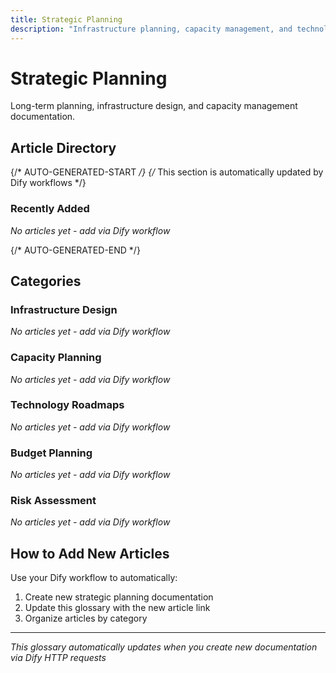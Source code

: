 ```yaml
---
title: Strategic Planning
description: "Infrastructure planning, capacity management, and technology roadmaps"
---
```


# Strategic Planning

Long-term planning, infrastructure design, and capacity management documentation.

## Article Directory

{/* AUTO-GENERATED-START */}
{/* This section is automatically updated by Dify workflows */}

### Recently Added
*No articles yet - add via Dify workflow*

{/* AUTO-GENERATED-END */}

## Categories

### Infrastructure Design
*No articles yet - add via Dify workflow*

### Capacity Planning
*No articles yet - add via Dify workflow*

### Technology Roadmaps
*No articles yet - add via Dify workflow*

### Budget Planning
*No articles yet - add via Dify workflow*

### Risk Assessment
*No articles yet - add via Dify workflow*

## How to Add New Articles

Use your Dify workflow to automatically:
1. Create new strategic planning documentation
2. Update this glossary with the new article link
3. Organize articles by category

---

*This glossary automatically updates when you create new documentation via Dify HTTP requests*